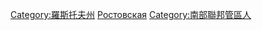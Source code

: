 [[Category:羅斯托夫州|Category:羅斯托夫州]]
[[Category:俄羅斯各聯邦主體人物|Ростовская]]
[[Category:南部聯邦管區人|Category:南部聯邦管區人]]